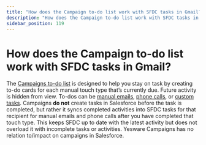 ```yaml
---
title: "How does the Campaign to-do list work with SFDC tasks in Gmail?"
description: "How does the Campaign to-do list work with SFDC tasks in Gmail?"
sidebar_position: 119
---
```


# How does the Campaign to-do list work with SFDC tasks in Gmail?

The [Campaigns to-do list](/docs/campaigns/creating-campaigns/how-do-i-access-my-to-do) is designed to help you stay on task by creating to-do cards for each manual touch type that’s currently due. Future activity is hidden from view. To-dos can be [manual emails](/docs/campaigns/creating-campaigns/how-do-i-send-a-manual-email), [phone calls](/docs/general/how-do-i-take-an-action-on), or [custom tasks](/docs/general/how-do-i-take-action-on-a).
Campaigns **do not** create tasks in Salesforce before the task is completed, but rather it syncs completed activities into SFDC tasks for that recipient for manual emails and phone calls after you have completed that touch type. This keeps SFDC up to date with the latest activity but does not overload it with incomplete tasks or activities. Yesware Campaigns has no relation to/impact on campaigns in Salesforce.